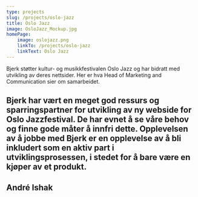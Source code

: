 ```yaml
---
type: projects
slug: /projects/oslo-jazz
title: Oslo Jazz
image: OsloJazz_Mockup.jpg
homePage:
    image: oslojazz.png
    linkTo: /projects/oslo-jazz
    linkText: Oslo Jazz
---
```


Bjerk støtter kultur- og musikkfestivalen Oslo Jazz og har bidratt med
utvikling av deres nettsider. Her er hva Head of Marketing and
Communication sier om samarbeidet.
<h2 withQuotes={true}>
    Bjerk har vært en meget god ressurs og sparringspartner for utvikling
    av ny webside for Oslo Jazzfestival. De har evnet å se våre behov og
    finne gode måter å innfri dette. Opplevelsen av å jobbe med Bjerk er
    en opplevelse av å bli inkludert som en aktiv part i
    utviklingsprosessen, i stedet for å bare være en kjøper av et produkt.
</h2>
<h2 style={{ color: '#4ecca3' }}>
    André Ishak
</h2>
